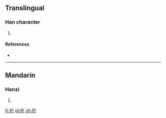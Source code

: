 ==Translingual==

===Han character===
{{Han char|rn=75|rad=木|as=03|sn=7|four=5891<sub>7</sub>|canj=木人弓 (DON)|ids=⿰[[木]][[乞]]}}

# {{defn|Han|sort=木03}}

====References====
* {{Han ref|kx=0512.060|dkj=14474|dj=0897.080|hdz=21160.070|uh=675A|ud=26458|bh=CB46|bd=52038}}

----

==Mandarin==

===Hanzi===
{{cmn-hanzi|pin=[[gǔ]] ([[gu3]])|wg=ku<sup>3</sup>}}

# {{defn|lang=cmn|sort=木03}}

[[fr:杚]]
[[pl:杚]]
[[zh:杚]]